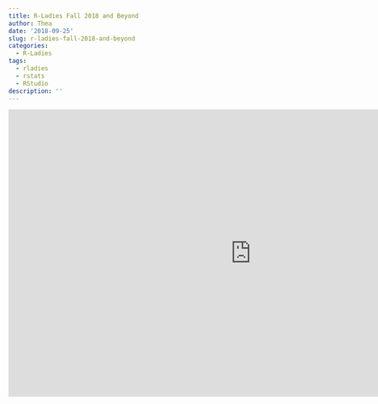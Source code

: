 ```yaml
---
title: R-Ladies Fall 2018 and Beyond
author: Thea
date: '2018-09-25'
slug: r-ladies-fall-2018-and-beyond
categories:
  - R-Ladies
tags:
  - rladies
  - rstats
  - RStudio
description: ''
---
```



<center>

<iframe src="https://docs.google.com/presentation/d/e/2PACX-1vSIUjDYodp3g0b7ZBmWWSfLj1rb3z9kvQ9lZ_6H8z1Glcsu2Ge39YuUcVYFsJZ8FAu6eg_xBgRtOHho/embed?start=false&loop=false&delayms=3000" frameborder="0" width="960" height="569" allowfullscreen="true" mozallowfullscreen="true" webkitallowfullscreen="true"></iframe>

</center>
